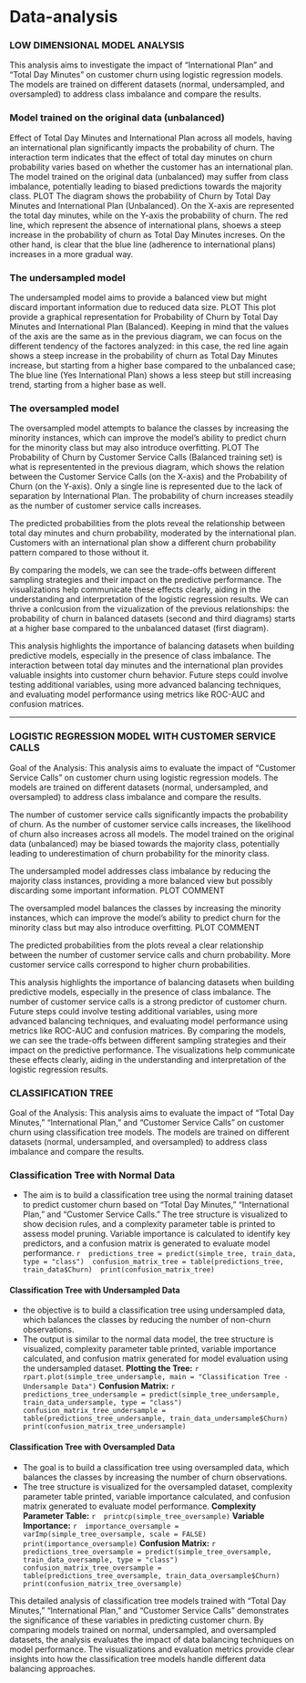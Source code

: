 # Data-analysis
### LOW DIMENSIONAL MODEL ANALYSIS
This analysis aims to investigate the impact of "International Plan" and "Total Day Minutes" on customer churn using logistic regression models. The models are trained on different datasets (normal, undersampled, and oversampled) to address class imbalance and compare the results.

### Model trained on the original data (unbalanced) 
Effect of Total Day Minutes and International Plan across all models, having an international plan significantly impacts the probability of churn. The interaction term indicates that the effect of total day minutes on churn probability varies based on whether the customer has an international plan.
The model trained on the original data (unbalanced) may suffer from class imbalance, potentially leading to biased predictions towards the majority class. 
PLOT
The diagram shows the probability of Churn by Total Day Minutes and International Plan (Unbalanced). On the X-axis are represented the total day minutes, while on the Y-axis the probability of churn. The red line, which represent the absence of international plans, shoews a steep increase in the probability of churn as Total Day Minutes increses. On the other hand, is clear that the blue line (adherence to international plans) increases in a more gradual way.


### The undersampled model
The undersampled model aims to provide a balanced view but might discard important information due to reduced data size.
PLOT
This plot provide a graphical representation for Probability of Churn by Total Day Minutes and International Plan (Balanced). Keeping in mind that the values of the axis are the same as in the previous diagram, we can focus on the different tendency of the factores analyzed: in this case, the red line again shows a steep increase in the probability of churn as Total Day Minutes increase, but starting from a higher base compared to the unbalanced case; The blue line (Yes International Plan) shows a less steep but still increasing trend, starting from a higher base as well.


### The oversampled model
The oversampled model attempts to balance the classes by increasing the minority instances, which can improve the model's ability to predict churn for the minority class but may also introduce overfitting.
PLOT
The Probability of Churn by Customer Service Calls (Balanced training set) is what is representented in the previous diagram, which shows the relation between the Customer Service Calls (on the X-axis) and the Probability of Churn (on the Y-axis). Only a single line is represented due to the lack of separation by International Plan. The probability of churn increases steadily as the number of customer service calls increases.


The predicted probabilities from the plots reveal the relationship between total day minutes and churn probability, moderated by the international plan. Customers with an international plan show a different churn probability pattern compared to those without it.

By comparing the models, we can see the trade-offs between different sampling strategies and their impact on the predictive performance. The visualizations help communicate these effects clearly, aiding in the understanding and interpretation of the logistic regression results. We can thrive a conlcusion from the vizualization of the previous relationships: the probability of churn in balanced datasets (second and third diagrams) starts at a higher base compared to the unbalanced dataset (first diagram).

This analysis highlights the importance of balancing datasets when building predictive models, especially in the presence of class imbalance. The interaction between total day minutes and the international plan provides valuable insights into customer churn behavior. Future steps could involve testing additional variables, using more advanced balancing techniques, and evaluating model performance using metrics like ROC-AUC and confusion matrices.

---

### LOGISTIC REGRESSION MODEL WITH CUSTOMER SERVICE CALLS 
Goal of the Analysis: This analysis aims to evaluate the impact of "Customer Service Calls" on customer churn using logistic regression models. The models are trained on different datasets (normal, undersampled, and oversampled) to address class imbalance and compare the results.

The number of customer service calls significantly impacts the probability of churn. As the number of customer service calls increases, the likelihood of churn also increases across all models.
The model trained on the original data (unbalanced) may be biased towards the majority class, potentially leading to underestimation of churn probability for the minority class.


The undersampled model addresses class imbalance by reducing the majority class instances, providing a more balanced view but possibly discarding some important information.
PLOT
COMMENT

The oversampled model balances the classes by increasing the minority instances, which can improve the model's ability to predict churn for the minority class but may also introduce overfitting.
PLOT
COMMENT

The predicted probabilities from the plots reveal a clear relationship between the number of customer service calls and churn probability. More customer service calls correspond to higher churn probabilities.


This analysis highlights the importance of balancing datasets when building predictive models, especially in the presence of class imbalance. The number of customer service calls is a strong predictor of customer churn. Future steps could involve testing additional variables, using more advanced balancing techniques, and evaluating model performance using metrics like ROC-AUC and confusion matrices.
By comparing the models, we can see the trade-offs between different sampling strategies and their impact on the predictive performance. The visualizations help communicate these effects clearly, aiding in the understanding and interpretation of the logistic regression results.






### CLASSIFICATION TREE
Goal of the Analysis: This analysis aims to evaluate the impact of "Total Day Minutes," "International Plan," and "Customer Service Calls" on customer churn using classification tree models. The models are trained on different datasets (normal, undersampled, and oversampled) to address class imbalance and compare the results.

### Classification Tree with Normal Data
- The aim is to build a classification tree using the normal training dataset to predict customer churn based on "Total Day Minutes," "International Plan," and "Customer Service Calls." The tree structure is visualized to show decision rules, and a complexity parameter table is printed to assess model pruning. Variable importance is calculated to identify key predictors, and a confusion matrix is generated to evaluate model performance.
   ```r
   predictions_tree = predict(simple_tree, train_data, type = "class")
   confusion_matrix_tree = table(predictions_tree, train_data$Churn)
   print(confusion_matrix_tree)
   ```

#### Classification Tree with Undersampled Data
- the objective is to build a classification tree using undersampled data, which balances the classes by reducing the number of non-churn observations.
- The output is similar to the normal data model, the tree structure is visualized, complexity parameter table printed, variable importance calculated, and confusion matrix generated for model evaluation using the undersampled dataset.
**Plotting the Tree:**
   ```r
   rpart.plot(simple_tree_undersample, main = "Classification Tree - Undersample Data")
   ```
 **Confusion Matrix:**
   ```r
   predictions_tree_undersample = predict(simple_tree_undersample, train_data_undersample, type = "class")
   confusion_matrix_tree_undersample = table(predictions_tree_undersample, train_data_undersample$Churn)
   print(confusion_matrix_tree_undersample)
   ```


#### Classification Tree with Oversampled Data
- The goal is to build a classification tree using oversampled data, which balances the classes by increasing the number of churn observations.
- The tree structure is visualized for the oversampled dataset, complexity parameter table printed, variable importance calculated, and confusion matrix generated to evaluate model performance.
 **Complexity Parameter Table:**
   ```r
   printcp(simple_tree_oversample)
   ```
 **Variable Importance:**
   ```r
   importance_oversample = varImp(simple_tree_oversample, scale = FALSE)
   print(importance_oversample)
   ```
 **Confusion Matrix:**
   ```r
   predictions_tree_oversample = predict(simple_tree_oversample, train_data_oversample, type = "class")
   confusion_matrix_tree_oversample = table(predictions_tree_oversample, train_data_oversample$Churn)
   print(confusion_matrix_tree_oversample)
   ```

This detailed analysis of classification tree models trained with "Total Day Minutes," "International Plan," and "Customer Service Calls" demonstrates the significance of these variables in predicting customer churn. By comparing models trained on normal, undersampled, and oversampled datasets, the analysis evaluates the impact of data balancing techniques on model performance. The visualizations and evaluation metrics provide clear insights into how the classification tree models handle different data balancing approaches.



